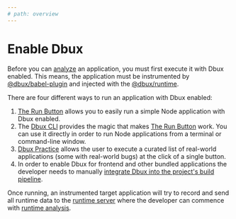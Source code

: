 ```yaml
---
# path: overview
---
```


# Enable Dbux


<!-- import TOC from '@src/components/TOC';

<TOC toc={toc} /> -->

<!-- ## Run an Application with Dbux Enabled -->

Before you can [analyze](./00-dbux-overview.mdx#runtime-analysis) an application, you must first execute it with Dbux enabled. This means, the application must be instrumented by [@dbux/babel-plugin](./tools-and-configuration/dbux-babel-plugin) and injected with the [@dbux/runtime](./tools-and-configuration/dbux-runtime).

There are four different ways to run an application with Dbux enabled:

1. [The Run Button](./using-dbux/the-run-button) <DarkLightImg src='play.svg' /> allows you to easily run a simple Node application with Dbux enabled.
2. The [Dbux CLI](./tools-and-configuration/dbux-cli) provides the magic that makes [The Run Button](./using-dbux/the-run-button) work. You can use it directly in order to run Node applications from a terminal or command-line window.
3. [Dbux Practice](./dbux-practice) allows the user to execute a curated list of real-world applications (some with real-world bugs) at the click of a single button.
4. In order to enable Dbux for frontend and other bundled applications the developer needs to manually [integrate Dbux into the project's build pipeline](./tools-and-configuration/build-pipeline-integration).

Once running, an instrumented target application will try to record and send all runtime data to the [runtime server](./tools-and-configuration/dbux-code#runtime-server) where the developer can commence with [runtime analysis](./00-dbux-overview.mdx#runtime-analysis).

